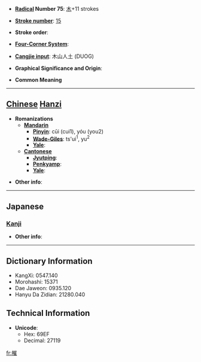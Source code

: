 * '''[[Wiktionary:Chinese radical index| Radical]] Number 75''': [[Wiktionary:Chinese radical index 木|木]]+11 strokes

* '''[[Wiktionary:Chinese total strokes index|Stroke number]]''': [[Wiktionary:Chinese total strokes index 15|15]]

* '''Stroke order''': 

* '''[[Wiktionary:Chinese four corner index|Four-Corner System]]''': 

* '''[[Wiktionary:Chinese Cangjie index|Cangjie input]]''': 木山人土 (DUOG)

* '''Graphical Significance and Origin''': 

* '''Common Meaning'''

----

== [[Chinese]] [[Hanzi]] ==

* '''Romanizations'''
** '''[[Mandarin]]'''
*** '''[[Pinyin]]''': cūi (cui1), yóu (you2)
*** '''[[Wade-Giles]]''': ts'ui<sup>1</sup>, yu<sup>2</sup>
*** '''[[Yale]]''': 
** '''[[Cantonese]]'''
*** '''[[Jyutping]]''':
*** '''[[Penkyamp]]''': 
*** '''[[Yale]]''': 

* '''Other info''': 

----

==Japanese==
===[[Kanji]]===
{{kanji|on readings=[[さい]] (sai), [[せ]] (se)
|kun readings=[[つむ]] (tsumu)
}}

* '''Other info''':  

----

== Dictionary Information ==

* KangXi: 0547.140
* Morohashi: 15371
* Dae Jaweon: 0935.120
* Hanyu Da Zidian: 21280.040

== Technical Information ==

* '''Unicode''':
** Hex: 69EF
** Decimal: 27119

[[fr:槯]]